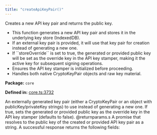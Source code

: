```yaml
---
title: "createApiKeyPair()"
---
```



<H3Bordered text="Overview" />

Creates a new API key pair and returns the public key.

<ul>
  <li>This function generates a new API key pair and stores it in the underlying key store (IndexedDB).</li>
  <li>If an external key pair is provided, it will use that key pair for creation instead of generating a new one.</li>
  <li>If ``storeOverride`` is set to true, the generated or provided public key will be set as the override key in the API key stamper, making it the active key for subsequent signing operations.</li>
  <li>Ensures the API key stamper is initialized before proceeding.</li>
  <li>Handles both native CryptoKeyPair objects and raw key material.</li>
</ul>

<p><strong>Package:</strong> <code>core</code></p>

<p><strong>Defined in:</strong> <a href="https://github.com/tkhq/sdk/blob/main/packages/core/src/__clients__/core.ts#L3732">core.ts:3732</a></p>

<H3Bordered text="Parameters" />

<ParamField body="params" type='object' required={false} path="params" >
  <Expandable title="params details">
    <NestedParam parentKey="params" childKey="externalKeyPair" type='CryptoKeyPair | object' required={false}>
An externally generated key pair (either a CryptoKeyPair or an object with publicKey/privateKey strings) to use instead of generating a new one.
</NestedParam>
    <NestedParam parentKey="params" childKey="storeOverride" type='boolean' required={false}>
If true, sets the generated or provided public key as the override key in the API key stamper (defaults to false).
@returnparams.s A promise that resolves to the public key of the created or provided API key pair as a string.
</NestedParam>
  </Expandable>
</ParamField>

<H3Bordered text="Response" />
A successful response returns the following fields:

<ResponseField name="returns" type="string" required={true} />

